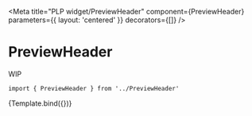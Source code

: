 
<Meta
  title="PLP widget/PreviewHeader"
  component={PreviewHeader}
  parameters={{
    layout: 'centered'
  }}
  decorators={[]}
/>


# PreviewHeader

WIP

```
import { PreviewHeader } from '../PreviewHeader'
```

<Canvas>
  <Story
    name="PreviewHeader"
    args={{
      filterData: mockPriceFilter,
    }}
  >
    {Template.bind({})}
  </Story>
</Canvas>
